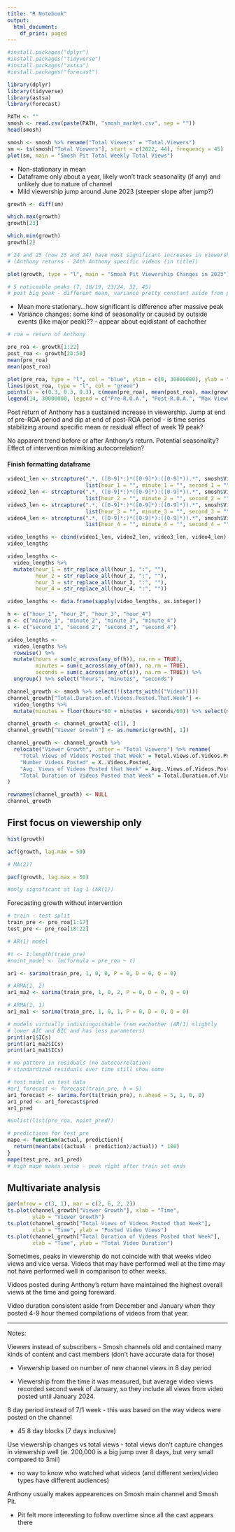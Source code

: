 ```yaml
---
title: "R Notebook"
output:
  html_document:
    df_print: paged
---
```


```r
#install.packages("dplyr")
#install.packages("tidyverse")
#install.packages("astsa")
#install.packages("forecast")

library(dplyr)
library(tidyverse)
library(astsa)
library(forecast)
```


```r
PATH <- ""
smosh <- read.csv(paste(PATH, "smosh_market.csv", sep = ""))
head(smosh)
```


```r
smosh <- smosh %>% rename("Total Viewers" = "Total.Viewers")
sm <- ts(smosh["Total Viewers"], start = c(2022, 44), frequency = 45)
plot(sm, main = "Smosh Pit Total Weekly Total Views")
```

- Non-stationary in mean
- Dataframe only about a year, likely won't track seasonality (if any) and 
unlikely due to nature of channel
- Mild viewership jump around June 2023 (steeper slope after jump?)

```r
growth <- diff(sm)

which.max(growth)
growth[23]

which.min(growth)
growth[2]

# 24 and 25 (now 23 and 24) have most significant increases in viewership 
# (Anthony returns - 24th Anthony specific videos (in title))
```


```r
plot(growth, type = "l", main = "Smosh Pit Viewership Changes in 2023")

# 5 noticeable peaks (7, 18/19, 23/24, 32, 45)
# post big peak - different mean, variance pretty constant aside from peaks
```

- Mean more stationary...how significant is difference after massive peak
- Variance changes: some kind of seasonality or caused by outside events (like major peak)?? - appear about eqidistant of eachother


```r
# roa = return of Anthony

pre_roa <- growth[1:22]
post_roa <- growth[24:50]
mean(pre_roa)
mean(post_roa)
```

```r
plot(pre_roa, type = "l", col = "blue", ylim = c(0, 30000000), ylab = "Change in Viewership", main = "Change in Viewership Before and After Anthony's Return")
lines(post_roa, type = "l", col = "green")
points(x = c(0.3, 0.3, 0.3), c(mean(pre_roa), mean(post_roa), max(growth)), col = c("blue", "green", "black"), pch = 19)
legend(14, 30000000, legend = c("Pre-R.O.A.", "Post-R.O.A.", "Max Viewer Change"), fill = c("blue", "green", "black"))
```

Post return of Anthony has a sustained increase in viewership.
Jump at end of pre-ROA period and dip at end of post-ROA period - 
is time series stabilizing around specific mean or residual effect 
of week 19 peak?

No apparent trend before or after Anthony's return.
Potential seasonality?
Effect of intervention mimiking autocorrelation?

#### Finish formatting dataframe

```r
video1_len <- strcapture(".*, ([0-9]*:)*([0-9]*):([0-9]*)).*", smosh$Video.1,
                         list(hour_1 = "", minute_1 = "", second_1 = ""))
video2_len <- strcapture(".*, ([0-9]*:)*([0-9]*):([0-9]*)).*", smosh$Video.2,
                         list(hour_2 = "", minute_2 = "", second_2 = ""))
video3_len <- strcapture(".*, ([0-9]*:)*([0-9]*):([0-9]*)).*", smosh$Video.3,
                         list(hour_3 = "", minute_3 = "", second_3 = ""))
video4_len <- strcapture(".*, ([0-9]*:)*([0-9]*):([0-9]*)).*", smosh$Video.4,
                         list(hour_4 = "", minute_4 = "", second_4 = ""))

video_lengths <- cbind(video1_len, video2_len, video3_len, video4_len)
video_lengths
```

```r
video_lengths <- 
  video_lengths %>% 
  mutate(hour_1 = str_replace_all(hour_1, ":", ""), 
         hour_2 = str_replace_all(hour_2, ":", ""), 
         hour_3 = str_replace_all(hour_3, ":", ""), 
         hour_4 = str_replace_all(hour_4, ":", ""))

video_lengths <- data.frame(sapply(video_lengths, as.integer))

h <- c("hour_1", "hour_2", "hour_3", "hour_4")
m <- c("minute_1", "minute_2", "minute_3", "minute_4")
s <- c("second_1", "second_2", "second_3", "second_4")

video_lengths <- 
  video_lengths %>%
  rowwise() %>%
  mutate(hours = sum(c_across(any_of(h)), na.rm = TRUE),
         minutes = sum(c_across(any_of(m)), na.rm = TRUE),
         seconds = sum(c_across(any_of(s)), na.rm = TRUE)) %>%
  ungroup() %>% select("hours", "minutes", "seconds")
```


```r
channel_growth <- smosh %>% select(!(starts_with(("Video"))))
channel_growth["Total.Duration.of.Videos.Posted.That.Week"] <- 
  video_lengths %>%
  mutate(minutes = floor(hours*60 + minutes + seconds/60)) %>% select(minutes)
```


```r
channel_growth <- channel_growth[-c(1), ]
channel_growth["Viewer Growth"] <- as.numeric(growth[, 1])

channel_growth <- channel_growth %>% 
  relocate("Viewer Growth", .after = "Total Viewers") %>% rename(
    "Total Views of Videos Posted that Week" = Total.Views.of.Videos.Posted.that.Week,
    "Number Videos Posted" = X..Videos.Posted,
    "Avg. Views of Videos Posted that Week" = Avg..Views.of.Videos.Posted.That.Week, 
    "Total Duration of Videos Posted that Week" = Total.Duration.of.Videos.Posted.That.Week
)

rownames(channel_growth) <- NULL
channel_growth
```


## First focus on viewership only

```r
hist(growth)
```

```r
acf(growth, lag.max = 50)

# MA(2)?
```

```r
pacf(growth, lag.max = 50)

#only significant at lag 1 (AR(1))
```


Forecasting growth without intervention

```r
# train - test split
train_pre <- pre_roa[1:17]
test_pre <- pre_roa[18:22]
```

```r
# AR(1) model

#t <- 1:length(train_pre)
#noint_model <- lm(formula = pre_roa ~ t)

ar1 <- sarima(train_pre, 1, 0, 0, P = 0, D = 0, Q = 0)

# ARMA(1, 2)
ar1_ma2 <- sarima(train_pre, 1, 0, 2, P = 0, D = 0, Q = 0)

# ARMA(1, 1)
ar1_ma1 <- sarima(train_pre, 1, 0, 1, P = 0, D = 0, Q = 0)

# models virtually indistinguishable from eachother (AR(1) slightly 
# lower AIC and BIC and has less parameters)
print(ar1$ICs)
print(ar1_ma2$ICs)
print(ar1_ma1$ICs)

# no pattern in residuals (no autocorrelation)
# standardized residuals over time still show some 
```


```r
# test model on test data
#ar1_forecast <- forecast(train_pre, h = 5)
ar1_forecast <- sarima.for(ts(train_pre), n.ahead = 5, 1, 0, 0)
ar1_pred <- ar1_forecast$pred
ar1_pred

#unlist(list(pre_roa, noint_pred))

# predictions for test_pre
mape <- function(actual, prediction){
  return(mean(abs((actual - prediction)/actual)) * 100)
}
mape(test_pre, ar1_pred)
# high mape makes sense - peak right after train set ends
```




## Multivariate analysis

```r
par(mfrow = c(3, 1), mar = c(2, 6, 2, 2))
ts.plot(channel_growth["Viewer Growth"], xlab = "Time", 
        ylab = "Viewer Growth")
ts.plot(channel_growth["Total Views of Videos Posted that Week"], 
        xlab = "Time", ylab = "Posted Video Views")
ts.plot(channel_growth["Total Duration of Videos Posted that Week"], 
        xlab = "Time", ylab = "Total Video Duration")
```

Sometimes, peaks in viewership do not coincide with that weeks video views and 
vice versa. Videos that may have performed well at the time may not have performed well in comparison to other weeks.

Videos posted during Anthony's return have maintained the highest overall views
at the time and going foreward.

Video duration consistent aside from December and January when they posted 4-9 
hour themed compilations of videos from that year.


---


Notes:

Viewers instead of subscribers
- Smosh channels old and contained many kinds of content and cast members 
(don't have accurate data for those)

- Viewership based on number of new channel views in 8 day period

- Viewership from the time it was measured, but average video views 
recorded second week of January, so they include all views from video 
posted until January 2024. 

8 day period instead of 7/1 week
- this was based on the way videos were posted on the channel

- 45 8 day blocks (7 days inclusive)

Use viewership changes vs total views 
- total views don't capture changes in viewership well (ie. 200,000 is a big 
jump over 8 days, but very small compared to 3mil)

- no way to know who watched what videos (and different series/video types have different audiences)

Anthony usually makes appearences on Smosh main channel and Smosh Pit. 

- Pit felt more interesting to follow overtime since all the cast appears there
